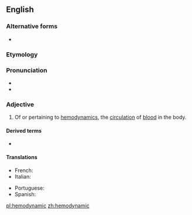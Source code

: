 ==English==

===Alternative forms===
* {{l|en|haemodynamic}}

===Etymology===
{{af|en|hemo-|dynamic}}

===Pronunciation===
* {{IPA|/himoʊdaɪˈnæmɪk/|lang=en}}
* {{rhymes|æmɪk|lang=en}}

===Adjective===
{{en-adj|-}}

# {{lb|en|medicine}} Of or pertaining to [[hemodynamics]], the [[circulation]] of [[blood]] in the body.

====Derived terms====
* {{l|en|hemodynamically}}

====Translations====
{{trans-top|Of or pertaining to the circulation of blood in the body}}
* French: {{t|fr|hémodynamique}}
* Italian: {{t|it|emodinamico}}
{{trans-mid}}
* Portuguese: {{t|pt|hemodinâmico}}
* Spanish: {{t|es|hemodinámico}}
{{trans-bottom}}

[[pl:hemodynamic]]
[[zh:hemodynamic]]